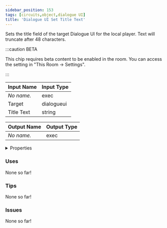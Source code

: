 ```yaml
---
sidebar_position: 153
tags: [circuits,object,dialogue UI]
title: 'Dialogue UI Set Title Text'
---
```


Sets the title field of the target Dialogue UI for the local player. Text will truncate after 48 characters.

:::caution BETA

This chip requires beta content to be enabled in the room. You can access the setting in "This Room -> Settings".

:::


<EsbSvg />

| Input Name | Input Type |
|-----------|-----------|
| *No name.* | exec |
| Target | dialogueui |
| Title Text | string |

| Output Name | Output Type |
|-----------|-----------|
| *No name.* | exec |


<details>
  <summary>Properties</summary>
  <div>
    <div>
    <table>
      <thead>
        <tr>
          <th>Is beta required?</th>
          <th>✅</th>
        </tr>
        <tr>
          <th>Is this chip a trolling risk?</th>
          <th>❌</th>
        </tr>
        <tr>
          <th>Is this chip a role assignment risk?</th>
          <th>❌</th>
        </tr>
        <tr>
          <th>Chip UUID</th>
          <th>45566130-ee6e-4eca-8f05-7e264001afc1</th>
        </tr>
      </thead>
    </table>
    </div>
  </div>
</details>

### Uses

None so far!

### Tips

None so far!

### Issues

None so far!